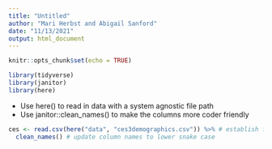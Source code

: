 ```yaml
---
title: "Untitled"
author: "Mari Herbst and Abigail Sanford"
date: "11/13/2021"
output: html_document
---
```


```r
knitr::opts_chunk$set(echo = TRUE)

library(tidyverse)
library(janitor)
library(here)
```

- Use here() to read in data with a system agnostic file path
- Use janitor::clean_names() to make the columns more coder friendly

```r
ces <- read.csv(here("data", "ces3demographics.csv")) %>% # establish file path
  clean_names() # update column names to lower snake case
```

